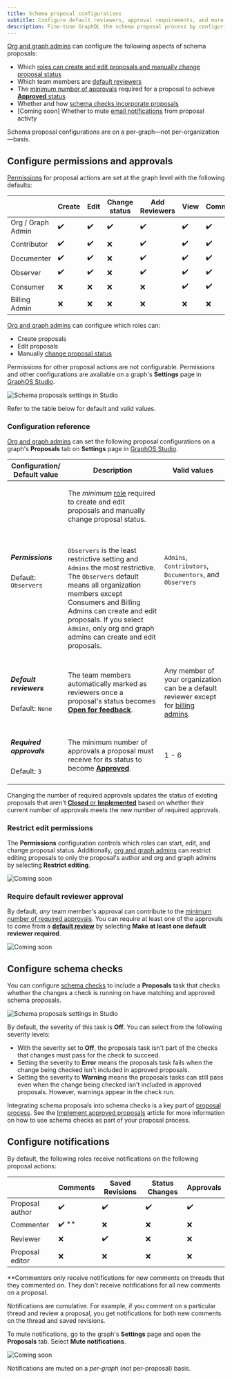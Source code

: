 ```yaml
---
title: Schema proposal configurations
subtitle: Configure default reviewers, approval requirements, and more
description: Fine-tune GraphQL the schema proposal process by configuring permissions, default reviewers, approval requirements, and schema checks with GraphOS.
---
```


<GraphOSEnterpriseRequired />

[Org and graph admins](../org/members/#organization-wide-member-roles) can configure the following aspects of schema proposals:

- Which [roles can create and edit proposals and manually change proposal status](#configure-permissions-and-approvals)
- Which team members are [default reviewers](#default-reviewers)
- The [minimum number of approvals](#required-approvals) required for a proposal to achieve [**Approved** status](./schema-proposals#proposal-statuses)
- Whether and how [schema checks incorporate proposals](#configure-schema-checks)
- [Coming soon] Whether to mute [email notifications](#configure-notifications) from proposal activty

<Note>

Schema proposal configurations are on a per-graph&mdash;not per-organization&mdash;basis.

</Note>

## Configure permissions and approvals

[Permissions](/graphos/org/members) for proposal actions are set at the graph level with the following defaults:

|                      | Create | Edit | Change status | Add Reviewers | View | Comment | Approve |
| ------------------   | ------ | ---- | ------------- | ---------------- | ---- | ------- | ------- |
| Org / Graph Admin    | ✔️      | ✔️    | ✔️             | ✔️                | ✔️    | ✔️       | ✔️       |
| Contributor          | ✔️      | ✔️    | ❌            | ✔️                | ✔️    | ✔️       | ✔️       |
| Documenter           | ✔️      | ✔️    | ❌            | ✔️                | ✔️    | ✔️       | ✔️       |
| Observer             | ✔️      | ✔️    | ❌            | ✔️                | ✔️    | ✔️       | ✔️       |
| Consumer             | ❌     | ❌   | ❌            | ❌               | ✔️    | ✔️       | ✔️       |
| Billing Admin        | ❌     | ❌   | ❌            | ❌               | ❌   | ❌      | ❌      |



[Org and graph admins](../org/members/#organization-wide-member-roles) can configure which roles can:
- Create proposals
- Edit proposals
- Manually [change proposal status](./propose-changes#change-proposal-status)

Permissions for other proposal actions are not configurable.
Permissions and other configurations are available on a graph's **Settings** page in [GraphOS Studio](https://studio.apollographql.com?referrer=docs-content).

<img
  src="../img/schema-proposals/schema-proposal-settings.jpg"
  className="screenshot"
  alt="Schema proposals settings in Studio"
/>

Refer to the table below for default and valid values.

### Configuration reference

[Org and graph admins](../org/members/#organization-wide-member-roles) can set the following proposal configurations on a graph's **Proposals** tab on **Settings** page in [GraphOS Studio](https://studio.apollographql.com?referrer=docs-content).


<table class="field-table">
  <thead>
    <tr>
      <th>Configuration/ <br/> Default value</th>
      <th>Description</th>
      <th>Valid values</th>
    </tr>
  </thead>

<tbody>

<tr>

<td>

##### Permissions

Default: `Observers`

</td>

<td>

The _minimum_ [role](../org/members/#organization-wide-member-roles) required to create and edit proposals and manually change proposal status.

<br/>

`Observers` is the least restrictive setting and `Admins` the most restrictive.
The `Observers` default means all organization members except Consumers and Billing Admins can create and edit proposals.
If you select `Admins`, only org and graph admins can create and edit proposals.

</td>

<td>

`Admins`, `Contributors`, `Documentors`, and `Observers`

</td>

</tr>
<tr>
<td>

##### Default reviewers

Default: `None`

</td>
<td>

The team members automatically marked as reviewers once a proposal's status becomes [**Open for feedback**](./schema-proposals#proposal-statuses).

</td>

<td>

Any member of your organization can be a default reviewer except for [billing admins](../org/members/#organization-wide-member-roles).

</td>

</tr>

<tr>
<td>

##### Required approvals

Default: `3`

</td>
<td>

The minimum number of approvals a proposal must receive for its status to become [**Approved**](./schema-proposals#proposal-statuses).

</td>

<td>

1 - 6

</td>

</tr>

</tbody>
</table>

<Note>

Changing the number of required approvals updates the status of existing proposals that aren't [**Closed** or **Implemented**](./propose-changes#change-proposal-status) based on whether their current number of approvals meets the new number of required approvals.

</Note>

### Restrict edit permissions

The **Permissions** configuration controls which roles can start, edit, and change proposal status.
Additionally, [org and graph admins](../org/members/#organization-wide-member-roles) can restrict editing proposals to only the proposal's author and org and graph admins by selecting **Restrict editing**.

<img
  src="../img/schema-proposals/restrict-edits.jpg"
  className="screenshot"
  alt="Coming soon"
/>

### Require default reviewer approval

By default, _any_ team member's approval can contribute to the [minimum number of required approvals](#required-approvals).
You can require at least one of the approvals to come from a [**default review**](#default-reviewers) by selecting **Make at least one default reviewer required**.

<img
  src="../img/schema-proposals/require-default-reviewer-approval.jpg"
  className="screenshot"
  alt="Coming soon"
/>

## Configure schema checks

You can configure [schema checks](./schema-checks) to include a **Proposals** task that checks whether the changes a check is running on have matching and approved schema proposals.

<img
  src="../img/schema-proposals/proposal-check-settings.jpg"
  className="screenshot"
  alt="Schema proposals settings in Studio"
/>

By default, the severity of this task is **Off**. You can select from the following severity levels:

- With the severity set to **Off**, the proposals task isn't part of the checks that changes must pass for the check to succeed.
- Setting the severity to **Error** means the proposals task fails when the change being checked isn't included in approved proposals.
- Setting the severity to **Warning** means the proposals tasks can still pass even when the change being checked isn't included in approved proposals. However, warnings appear in the check run.

Integrating schema proposals into schema checks is a key part of [proposal process](./schema-proposals#proposal-process).
See the [Implement approved proposals](./implement-proposals) article for more information on how to use schema checks as part of your proposal process.

## Configure notifications

By default, the following roles receive notifications on the following proposal actions:

|                 | Comments | Saved Revisions | Status Changes | Approvals |
|-----------------|----------|-----------------|----------------|-----------|
| Proposal author | ✔️        | ✔️              | ✔️               | ✔️         |
| Commenter       | ✔️ **     | ❌             | ❌              | ❌        |
| Reviewer        | ❌       | ✔️              | ❌              | ❌        |
| Proposal editor | ❌       | ❌             | ❌              | ❌        |

<Note>

\*\*Commenters only receive notifications for new comments on threads that they commented on. They don't receive notifications for all new comments on a proposal.

</Note>

Notifications are cumulative. For example, if you comment on a particular thread and review a proposal, you get notifications for both new comments on the thread and saved revisions.

To mute notifications, go to the graph's **Settings** page and open the **Proposals** tab. Select **Mute notifications**.

<img
  src="../img/schema-proposals/mute-notifications.jpg"
  className="screenshot"
  alt="Coming soon"
/>

<Note>

Notifications are muted on a _per-graph_ (not per-proposal) basis. 

</Note>
